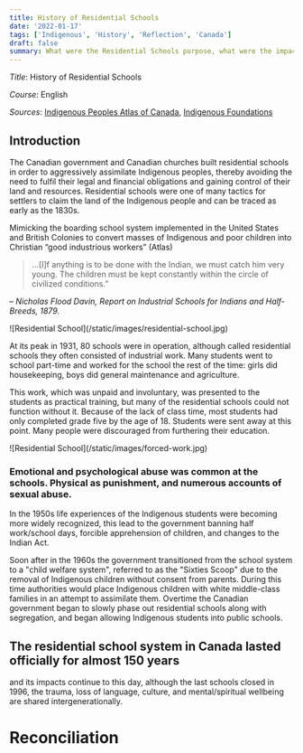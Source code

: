 ```yaml
---
title: History of Residential Schools
date: '2022-01-17'
tags: ['Indigenous', 'History', 'Reflection', 'Canada']
draft: false
summary: What were the Residential Schools purpose, what were the impacts?
---
```


_Title_: History of Residential Schools

_Course_: English

_Sources_: [Indigenous Peoples Atlas of Canada](https://indigenouspeoplesatlasofcanada.ca/article/history-of-residential-schools/#:~:text=While%20the%20federal%20residential%20school%20system%20began%20around), [Indigenous Foundations](http://indigenousfoundations.arts.ubc.ca/the_residential_school_system/#:~:text=Living%20conditions%20at%20the%20residential%20schools%20The%20purpose)

## Introduction

The Canadian government and Canadian churches built residential schools in order to aggressively assimilate Indigenous peoples, thereby avoiding the need to fulfil their legal and financial obligations and gaining control of their land and resources. Residential schools were one of many tactics for settlers to claim the land of the Indigenous people and can be traced as early as the 1830s. 

Mimicking the boarding school system implemented in the United States and British Colonies to convert masses of Indigenous and poor children into Christian “good industrious workers” (Atlas)

> …[I]f anything is to be done with the Indian, we must catch him very young. The children must be kept constantly within the circle of civilized conditions.”

– *Nicholas Flood Davin, Report on Industrial Schools for Indians and Half-Breeds, 1879.*

<div className="flex flex-wrap -mx-2 overflow-hidden xl:-mx-2">
  <div className="my-1 px-2 w-full overflow-hidden xl:my-1 xl:px-2 xl:w-1/2 cursor-pointer transition duration-200 ease-in transform sm:hover:scale-125">
    ![Residential School](/static/images/residential-school.jpg)
  </div>
</div>

At its peak in 1931, 80 schools were in operation, although called residential schools they often consisted of industrial work. Many students went to school part-time and worked for the school the rest of the time: girls did housekeeping, boys did general maintenance and agriculture. 

This work, which was unpaid and involuntary, was presented to the students as practical training, but many of the residential schools could not function without it. Because of the lack of class time, most students had only completed grade five by the age of 18. Students were sent away at this point. Many people were discouraged from furthering their education.

<div className="flex flex-wrap -mx-2 overflow-hidden xl:-mx-2">
  <div className="my-1 px-2 w-full overflow-hidden xl:my-1 xl:px-2 xl:w-1/2 cursor-pointer transition duration-200 ease-in transform sm:hover:scale-125">
    ![Residential School](/static/images/forced-work.jpg)
  </div>
</div>

### Emotional and psychological abuse was common at the schools. Physical as punishment, and numerous accounts of sexual abuse.

In the 1950s life experiences of the Indigenous students were becoming more widely recognized, this lead to the government banning half work/school days, forcible apprehension of children, and changes to the Indian Act.

Soon after in the 1960s the government transitioned from the school system to a "child welfare system", referred to as the "Sixties Scoop" due to the removal of Indigenous children without consent from parents.
During this time authorities would place Indigenous children with white middle-class families in an attempt to assimilate them. Overtime the Canadian government began to slowly phase out residential schools along with segregation, and began allowing Indigenous students into public schools.

## The residential school system in Canada lasted officially for almost 150 years

and its impacts continue to this day, although the last schools closed in 1996, the trauma, loss of language, culture, and mental/spiritual wellbeing are shared intergenerationally.

# Reconciliation

